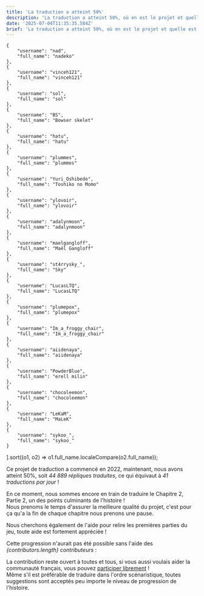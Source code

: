 ```yaml
---
title: 'La traduction a atteint 50%'
description: 'La traduction a atteint 50%, où en est le projet et quelle est la suite ?'
date: '2025-07-04T11:35:35.584Z'
brief: 'La traduction a atteint 50%, où en est le projet et quelle est la suite ?'
---
```

    {
        "username": "nad",
        "full_name": "nadeko"
    },
    {
        "username": "vinceh121",
        "full_name": "vinceh121"
    },
    {
        "username": "sol",
        "full_name": "sol"
    },
    {
        "username": "BS",
        "full_name": "Bowser skelet"
    },
    {
        "username": "hatu",
        "full_name": "hatu"
    },
    {
        "username": "plummes",
        "full_name": "plummes"
    },
    {
        "username": "Yuri_Oshibedo",
        "full_name": "Toshiko no Momo"
    },
    {
        "username": "ylovoir",
        "full_name": "ylovoir"
    },
    {
        "username": "adalynmoon",
        "full_name": "adalynmoon"
    },
    {
        "username": "maelgangloff",
        "full_name": "Maël Gangloff"
    },
    {
        "username": "st4rrysky_",
        "full_name": "Sky"
    },
    {
        "username": "LucasLTQ",
        "full_name": "LucasLTQ"
    },
    {
        "username": "plumepox",
        "full_name": "plumepox"
    },
    {
        "username": "Im_a_froggy_chair",
        "full_name": "Im_a_froggy_chair"
    },
    {
        "username": "aiidenaya",
        "full_name": "aiidenaya"
    },
    {
        "username": "PowderBlue",
        "full_name": "erell milin"
    },
    {
        "username": "chocoleemon",
        "full_name": "chocoleemon"
    },
    {
        "username": "LeKaM",
        "full_name": "MaLeK"
    },
    {
        "username": "sykoo_",
        "full_name": "sykoo_"
    }
].sort((o1, o2) => o1.full_name.localeCompare(o2.full_name));

<p>
    Ce projet de traduction a commencé en 2022, maintenant, nous avons atteint 50%, soit <em>44 889 répliques
    traduites</em>, ce qui équivaut à <em>41 traductions par jour</em> !
</p>
<p>
    En ce moment, nous sommes encore en train de traduire le Chapitre 2, Partie 2, un des points culminants de l'histoire !<br />
    Nous prenoms le temps d'assurer la meilleure qualité du projet, c'est pour ça qu'a la fin de chaque chapitre nous prenons une pause.
</p>
<p>
    Nous cherchons également de l'aide pour relire les premières parties du jeu, toute aide est fortement appréciée !
</p>
<p>
    Cette progression n'aurait pas été possible sans l'aide des <em>{contributors.length} contributeurs</em>&nbsp;:
</p>

<UserList users={contributors} />

<p>
    La contribution reste ouvert à toutes et tous, si vous aussi voulais aider la communauté français, vous pouvez <a href="/contribuer/">participer librement</a> !<br />
    Même s'il est préférable de traduire dans l'ordre scénaristique, toutes suggestions sont acceptés peu importe le niveau de progression de l'histoire.
</p>
